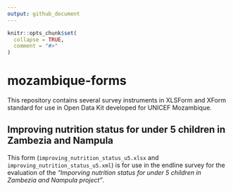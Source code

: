 ```yaml
---
output: github_document
---
```


<!-- README.md is generated from README.Rmd. Please edit that file -->

```r
knitr::opts_chunk$set(
  collapse = TRUE,
  comment = "#>"
)
```

# mozambique-forms

<!-- badges: start -->
<!-- badges: end -->

This repository contains several survey instruments in XLSForm and XForm standard for use in Open Data Kit developed for UNICEF Mozambique.

## Improving nutrition status for under 5 children in Zambezia and Nampula

This form (`improving_nutrition_status_u5.xlsx` and `improving_nutrition_status_u5.xml`) is for use in the endline survey for the evaluation of the *"Imporving nutrition status for under 5 children in Zambezia and Nampula project"*.



